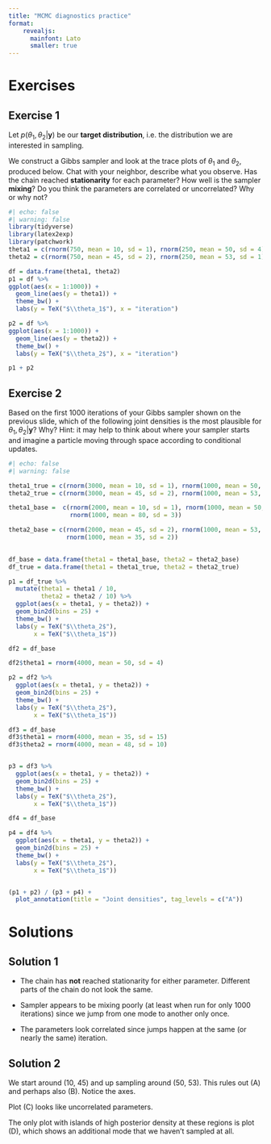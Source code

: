 ```yaml
---
title: "MCMC diagnostics practice"
format: 
    revealjs:
      mainfont: Lato
      smaller: true
---
```


# Exercises

## Exercise 1

Let $p(\theta_1, \theta_2 | \mathbf{y})$ be our **target distribution**, i.e. the distribution we are interested in sampling.

We construct a Gibbs sampler and look at the trace plots of $\theta_1$ and $\theta_2$, produced below. Chat with your neighbor, describe what you observe. Has the chain reached **stationarity** for each parameter? How well is the sampler **mixing**? Do you think the parameters are correlated or uncorrelated? Why or why not?

<!-- Write down a description of the plots below, in 2 paragraphs or less, for a reader who has **not taken this class**. You may assume the reader has taken a course on probability (e.g. similar to STA230/240). -->


```r
#| echo: false
#| warning: false
library(tidyverse)
library(latex2exp)
library(patchwork)
theta1 = c(rnorm(750, mean = 10, sd = 1), rnorm(250, mean = 50, sd = 4))
theta2 = c(rnorm(750, mean = 45, sd = 2), rnorm(250, mean = 53, sd = 1))

df = data.frame(theta1, theta2)
p1 = df %>%
ggplot(aes(x = 1:1000)) +
  geom_line(aes(y = theta1)) +
  theme_bw() +
  labs(y = TeX("$\\theta_1$"), x = "iteration")

p2 = df %>%
ggplot(aes(x = 1:1000)) +
  geom_line(aes(y = theta2)) +
  theme_bw() +
  labs(y = TeX("$\\theta_2$"), x = "iteration")

p1 + p2
```

## Exercise 2

Based on the first 1000 iterations of your Gibbs sampler shown on the previous slide, which of the following joint densities is the most plausible for $\theta_1, \theta_2 | \mathbf{y}$? Why? Hint: it may help to think about where your sampler starts and imagine a particle moving through space according to conditional updates.

```r
#| echo: false
#| warning: false

theta1_true = c(rnorm(3000, mean = 10, sd = 1), rnorm(1000, mean = 50, sd = 4))
theta2_true = c(rnorm(3000, mean = 45, sd = 2), rnorm(1000, mean = 53, sd = 1))

theta1_base =  c(rnorm(2000, mean = 10, sd = 1), rnorm(1000, mean = 50, sd = 4),
                 rnorm(1000, mean = 80, sd = 3))

theta2_base = c(rnorm(2000, mean = 45, sd = 2), rnorm(1000, mean = 53, sd = 1),
                rnorm(1000, mean = 35, sd = 2))
  

df_base = data.frame(theta1 = theta1_base, theta2 = theta2_base)
df_true = data.frame(theta1 = theta1_true, theta2 = theta2_true)

p1 = df_true %>%
  mutate(theta1 = theta1 / 10,
         theta2 = theta2 / 10) %>%
  ggplot(aes(x = theta1, y = theta2)) + 
  geom_bin2d(bins = 25) +
  theme_bw() + 
  labs(y = TeX("$\\theta_2$"), 
       x = TeX("$\\theta_1$"))

df2 = df_base

df2$theta1 = rnorm(4000, mean = 50, sd = 4)

p2 = df2 %>%
  ggplot(aes(x = theta1, y = theta2)) +
  geom_bin2d(bins = 25) +
  theme_bw() +
  labs(y = TeX("$\\theta_2$"),
       x = TeX("$\\theta_1$"))

df3 = df_base
df3$theta1 = rnorm(4000, mean = 35, sd = 15)
df3$theta2 = rnorm(4000, mean = 48, sd = 10)


p3 = df3 %>%
  ggplot(aes(x = theta1, y = theta2)) +
  geom_bin2d(bins = 25) +
  theme_bw() +
  labs(y = TeX("$\\theta_2$"),
       x = TeX("$\\theta_1$"))

df4 = df_base

p4 = df4 %>%
  ggplot(aes(x = theta1, y = theta2)) +
  geom_bin2d(bins = 25) +
  theme_bw() +
  labs(y = TeX("$\\theta_2$"),
       x = TeX("$\\theta_1$"))


(p1 + p2) / (p3 + p4) +
  plot_annotation(title = "Joint densities", tag_levels = c("A"))
```

# Solutions 

## Solution 1

- The chain has **not** reached stationarity for either parameter. Different parts of the chain do not look the same.

- Sampler appears to be mixing poorly (at least when run for only 1000 iterations) since we jump from one mode to another only once.

- The parameters look correlated since jumps happen at the same (or nearly the same) iteration. 

## Solution 2 

We start around (10, 45) and up sampling around (50, 53). This rules out (A) and perhaps also (B). Notice the axes.

Plot (C) looks like uncorrelated parameters.

The only plot with islands of high posterior density at these regions is plot (D), which shows an additional mode that we haven't sampled at all. 


